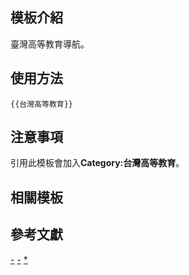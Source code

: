 <includeonly><!-- 在這裡加入模板的保護標識 --></includeonly><noinclude>{{Documentation subpage}}</noinclude>
<!-- 在本行下編輯模板說明 -->

== 模板介紹 ==

臺灣高等教育導航。

==使用方法==

<pre>{{台灣高等教育}}</pre>

== 注意事項 ==

引用此模板會加入'''Category:台灣高等教育'''。

== 相關模板 ==

{{台灣高等教育模板導航}}

== 參考文獻 ==

<includeonly>
<!-- 本行下加入模板的分類 -->
[[Category:台灣高等教育|-]]
[[Category:台灣教育模板|-]]
[[Category:台灣高等教育模板|*]]

<!-- 本行下加入模板的跨語言鏈接 -->
</includeonly>